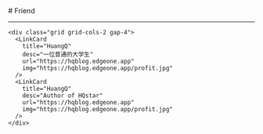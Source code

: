 
<BaseLayout title="Friend">
  <BaseCard title="Friend">
# Friend

---

    <div class="grid grid-cols-2 gap-4">
      <LinkCard
        title="HuangQ"
        desc="一位普通的大学生"
        url="https://hqblog.edgeone.app"
        img="https://hqblog.edgeone.app/profit.jpg"
      />
      <LinkCard
        title="HuangQ"
        desc="Author of HQstar"
        url="https://hqblog.edgeone.app"
        img="https://hqblog.edgeone.app/profit.jpg"
      />
    </div>

  </BaseCard>
</BaseLayout>

